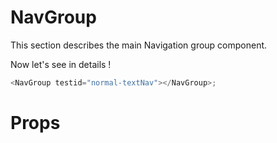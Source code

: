 
<Meta title="Molecule|Menu" component={NavGroup} />

# NavGroup

This section describes the main Navigation group component.

<div style={{ display: 'flex', justifyContent: 'space-between', width: '600px',backgroundColor: '#140C0B', padding: '20px' }}>
    <Nav />
</div>

Now let's see in details !

```javascript
<NavGroup testid="normal-textNav"></NavGroup>;
```

# Props

<Props of={NavGroup} />
